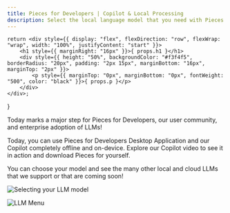 ```yaml
---
title: Pieces for Developers | Copilot & Local Processing
description: Select the local language model that you need with Pieces for Developers.
---
```


    return <div style={{ display: "flex", flexDirection: "row", flexWrap: "wrap", width: "100%", justifyContent: "start" }}>
        <h1 style={{ marginRight: "16px" }}>{ props.h1 }</h1>
        <div style={{ height: "50%", backgroundColor: "#f3f4f5", borderRadius: "20px", padding: "2px 15px", marginBottom: "16px", marginTop: "2px" }}>
            <p style={{ marginTop: "0px", marginBottom: "0px", fontWeight: "500", color: "black" }}>{ props.p }</p>
        </div>
    </div>;
}


<EventHeader p="September 22, 2023" h1="Copilot & Local Processing"></EventHeader>

Today marks a major step for Pieces for Developers, our user community, and enterprise adoption of LLMs!

Today, you can use Pieces for Developers Desktop Application and our Copilot completely offline and on-device. Explore our Copilot video to see it in action and download Pieces for yourself.

You can choose your model and see the many other local and cloud LLMs that we support or that are coming soon!

![Selecting your LLM model](/assets/selecting_llm_model.png)

![LLM Menu](/assets/llm_menu.png)



